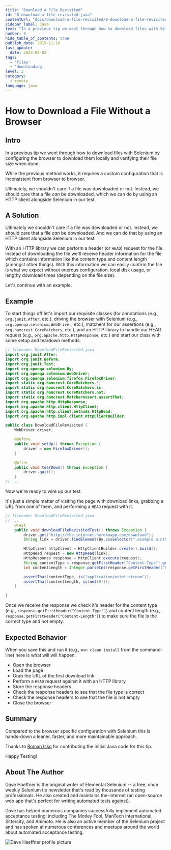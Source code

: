 ```yaml
---
title: "Download A File Revisited"
id: "8-download-a-file-revisited-java"
contentUrl: "docs/download-a-file-revisited/8-download-a-file-revisited-java"
sidebar_label: Java
text: "In a previous tip we went through how to download files with Selenium by configuring the browser to download them locally and verifying their file size when done. While the previous method works, it requires a custom configuration that is inconsistent from browser to browser."
number: 8
hide_table_of_contents: true
publish_date: 2015-11-10
last_update:
  date: 2023-04-03
tags:
  - 'files'
  - 'downloading'
level: 2
category:
  - remote
language: java
---
```


# How to Download a File Without a Browser

## Intro

In a [previous tip](/tips/2-download-a-file) we went through how to download files with Selenium by configuring the browser to download them locally and verifying their file size when done.

While the previous method works, it requires a custom configuration that is inconsistent from browser to browser.

Ultimately, we shouldn't care if a file was downloaded or not. Instead, we should care that a file _can_ be downloaded, which we can do by using an HTTP client alongside Selenium in our test.

## A Solution

Ultimately we shouldn't care if a file was downloaded or not. Instead, we should care that a file _can_ be downloaded. And we can do that by using an HTTP client alongside Selenium in our test.

With an HTTP library we can perform a header (or `HEAD`) request for the file. Instead of downloading the file we'll receive header information for the file which contains information like the content type and content length (amongst other things). With this information we can easily confirm the file is what we expect without onerous configuration, local disk usage, or lengthy download times (depending on the file size).

Let's continue with an example.

## Example

To start things off let's import our requisite classes (for annotations (e.g., `org.junit.After`, etc.), driving the browser with Selenium (e.g., `org.openqa.selenium.WebDriver`, etc.), matchers for our assertions (e.g., `org.hamcrest.CoreMatchers`, etc.), and an HTTP library to handle our HEAD request (e.g., `org.apache.http.HttpResponse`, etc.) and start our class with some setup and teardown methods.

```java
// filename: DownloadFileRevisited.java
import org.junit.After;
import org.junit.Before;
import org.junit.Test;
import org.openqa.selenium.By;
import org.openqa.selenium.WebDriver;
import org.openqa.selenium.firefox.FirefoxDriver;
import static org.hamcrest.CoreMatchers.*;
import static org.hamcrest.CoreMatchers.is;
import static org.hamcrest.CoreMatchers.not;
import static org.hamcrest.MatcherAssert.assertThat;
import org.apache.http.HttpResponse;
import org.apache.http.client.HttpClient;
import org.apache.http.client.methods.HttpHead;
import org.apache.http.impl.client.HttpClientBuilder;

public class DownloadFileRevisited {
    WebDriver driver;

    @Before
    public void setUp() throws Exception {
        driver = new FirefoxDriver();
    }

    @After
    public void tearDown() throws Exception {
        driver.quit();
    }
// ...
```

Now we're ready to wire up our test.

It's just a simple matter of visiting the page with download links, grabbing a URL from one of them, and performing a `HEAD` request with it.

```java
// filename: DownloadFileRevisited.java
// ...
    @Test
    public void downloadFileRevisitedTest() throws Exception {
        driver.get("http://the-internet.herokuapp.com/download");
        String link = driver.findElement(By.cssSelector(".example a:nth-of-type(1)")).getAttribute("href");

        HttpClient httpClient = HttpClientBuilder.create().build();
        HttpHead request = new HttpHead(link);
        HttpResponse response = httpClient.execute(request);
        String contentType = response.getFirstHeader("Content-Type").getValue();
        int contentLength = Integer.parseInt(response.getFirstHeader("Content-Length").getValue());

        assertThat(contentType, is("application/octet-stream"));
        assertThat(contentLength, is(not(0)));
    }

}
```

Once we receive the response we check it's header for the content type (e.g., `response.getFirstHeader("Content-Type")`) and content length (e.g., `response.getFirstHeader("Content-Length")`) to make sure the file is the correct type and not empty.

## Expected Behavior

When you save this and run it (e.g., `mvn clean install` from the command-line) here is what will will happen:

+ Open the browser
+ Load the page
+ Grab the URL of the first download link
+ Perform a `HEAD` request against it with an HTTP library
+ Store the response headers
+ Check the response headers to see that the file type is correct
+ Check the response headers to see that the file is not empty
+ Close the browser

## Summary

Compared to the browser specific configuration with Selenium this is hands-down a leaner, faster, and more maintainable approach.

Thanks to [Roman Isko](https://github.com/RomanIsko) for contributing the initial Java code for this tip.

Happy Testing!

## About The Author

Dave Haeffner is the original writer of Elemental Selenium -- a free, once weekly Selenium tip newsletter that's read by thousands of testing professionals. He also created and maintains the-internet (an open-source web app that's perfect for writing automated tests against).

Dave has helped numerous companies successfully implement automated acceptance testing; including The Motley Fool, ManTech International, Sittercity, and Animoto. He is also an active member of the Selenium project and has spoken at numerous conferences and meetups around the world about automated acceptance testing.

![Dave Haeffner profile picture](/img/authors/dave-haeffner.jpeg#author-img 'a title')
